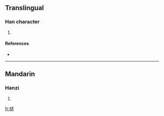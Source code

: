 {{see|槤}}
==Translingual==

===Han character===
{{Han char|rn=75|rad=木|as=07|sn=11|four=|canj=木卜大手 (DYKQ)}}

# {{defn|Han|sort=木07}}

====References====
* {{Han ref|kx=0537.131|hdz=21212.061|uh=68BF|ud=26815}}

----

==Mandarin==

===Hanzi===
{{cmn-hanzi|tra=槤|pin=[[lián]] ([[lian2]])|wg=lien<sup>2</sup>}}

# {{defn|Mandarin}}

[[fr:梿]]